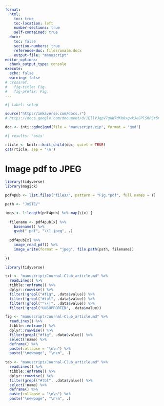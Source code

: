 ```yaml
---
format:
  html:
    toc: true
    toc-location: left
    number-sections: true
    self-contained: true
  docx:
    toc: false
    section-numbers: true
    reference-doc: files/unalm.docx
    output-file: "manuscript"
editor_options: 
  chunk_output_type: console
execute:
  echo: false
  warning: false
# crossref:
#   fig-title: Fig.
#   fig-prefix: Fig.
---
```


```r
#| label: setup

source("http://inkaverse.com/docs.r")
# https://docs.google.com/document/d/1EllVJgpV7gWW7dKh6xgwkJeGPlSRPSr5mn3R1h0msG8/edit#

doc <- inti::gdoc2qmd(file = "manuscript.zip", format = "qmd")
```

```r
#| results: 'asis'

rticle <- knitr::knit_child(doc, quiet = TRUE)
cat(rticle, sep = '\n')
```

# Image pdf to JPEG

```r
library(tidyverse)
library(magick)

pdf4pub <- list.files("files/", pattern = "Fig.*pdf", full.names = T) 

path <- "JoSTE/"

imgs <- 1:length(pdf4pub) %>% map(\(x) {
  
  filename <- pdf4pub[x] %>% 
    basename() %>% 
    gsub(".pdf", "\\1.jpeg", .) 
  
  pdf4pub[x] %>% 
    image_read_pdf() %>% 
    image_write(format = "jpeg", file.path(path, filename))
  
})
```



```r
library(tidyverse)

txt <- "manuscript/Journal-Club_article.md" %>%
  readLines() %>% 
  tibble::enframe() %>%
  dplyr::rowwise() %>% 
  filter(!grepl("#fig", .data$value)) %>% 
  filter(!grepl("#tbl", .data$value)) %>% 
  filter(!grepl("^\\|", .data$value)) %>% 
  filter(!grepl("UNSUPPORTED", .data$value)) 

fig <- "manuscript/Journal-Club_article.md" %>%
  readLines() %>% 
  tibble::enframe() %>%
  dplyr::rowwise() %>% 
  filter(grepl("#fig", .data$value)) %>% 
  select(!name) %>% 
  deframe() %>% 
  paste(collapse = "\n\n") %>% 
  paste("\newpage", "\n\n", .)
 
tab <- "manuscript/Journal-Club_article.md" %>%
  readLines() %>% 
  tibble::enframe() %>%
  dplyr::rowwise() %>% 
  filter(grepl("#tbl", .data$value)) %>% 
  select(!name) %>% 
  deframe() %>% 
  paste(collapse = "\n\n") %>% 
  paste("\newpage", "\n\n", .)
  
```



